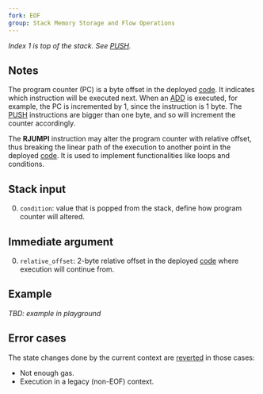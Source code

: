 ```yaml
---
fork: EOF
group: Stack Memory Storage and Flow Operations
---
```


*Index 1 is top of the stack. See [PUSH](/#60).*

## Notes

The program counter (PC) is a byte offset in the deployed [code](/about). It indicates which instruction will be executed next. When an [ADD](/#01) is executed, for example, the PC is incremented by 1, since the instruction is 1 byte. The [PUSH](/#60) instructions are bigger than one byte, and so will increment the counter accordingly.

The **RJUMPI** instruction may alter the program counter with relative offset, thus breaking the linear path of the execution to another point in the deployed [code](/about). It is used to implement functionalities like loops and conditions.

## Stack input

0. `condition`: value that is popped from the stack, define how program counter will altered.

## Immediate argument

0. `relative_offset`: 2-byte relative offset in the deployed [code](/about) where execution will continue from.

## Example

*TBD: example in playground*

## Error cases

The state changes done by the current context are [reverted](#FD) in those cases:
- Not enough gas.
- Execution in a legacy (non-EOF) context.
